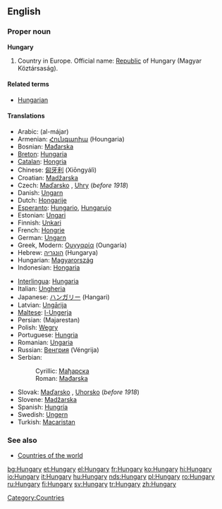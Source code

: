 ==English==
{{wikipedia}}
===Proper noun===
'''Hungary'''

# Country in Europe. Official name: [[Republic]] of Hungary (Magyar Köztársaság).

====Related terms====
*[[Hungarian]]

====Translations====
{{top}}
*Arabic: {{ARchar|[[المجر]]}} (al-májar)
*Armenian: [[Հունգարիա]] (Houngaria)
*Bosnian: [[Mađarska]] {{f}}
*[[Breton]]: [[Hungaria]]
*[[Catalan]]: [[Hongria]]
*Chinese: [[匈牙利]] (Xiōngyálì)
*Croatian: [[Madžarska]]
*Czech: [[Maďarsko]] {{n}}, [[Uhry]] {{p}} (''before 1918'')
*Danish: [[Ungarn]]
*Dutch: [[Hongarije]] {{n}}
*[[Esperanto]]: [[Hungario]], [[Hungarujo]]
*Estonian: [[Ungari]]
*Finnish: [[Unkari]]
*French: [[Hongrie]] {{f}}
*German: [[Ungarn]] {{n}}
*Greek, Modern: [[Ουγγαρία]] (Oungaría) {{f}}
*Hebrew: [[הונגריה]] (Hungarya)
*Hungarian: [[Magyarország]]
*Indonesian: [[Hongaria]]
{{mid}}
*[[Interlingua]]: [[Hungaria]]
*Italian: [[Ungheria]] {{f}}
*Japanese: [[ハンガリー]] (Hangari)
*Latvian: [[Ungārija]] {{f}}
*[[Maltese]]: [[l-Ungerja]]
*Persian: {{FAchar|[[مجارستان]]}} (Majarestan)
*Polish: [[Węgry]] {{p}}
*Portuguese: [[Hungria]] {{f}}
*Romanian: [[Ungaria]] {{f}}
*Russian: [[Венгрия]] (Véngrija) {{f}}
*Serbian:
*:Cyrillic: [[Мађарска]] {{f}}
*:Roman: [[Mađarska]] {{f}}
*Slovak: [[Maďarsko]] {{n}}, [[Uhorsko]] {{n}} (''before 1918'')
*Slovene: [[Madžarska]] {{f}}
*Spanish: [[Hungría]] {{f}}
*Swedish: [[Ungern]]
*Turkish: [[Macaristan]]
{{bottom}}

===See also===
* [[Countries of the world]]

[[Category:Countries]]

[[bg:Hungary]]
[[et:Hungary]]
[[el:Hungary]]
[[fr:Hungary]]
[[ko:Hungary]]
[[hi:Hungary]]
[[io:Hungary]]
[[it:Hungary]]
[[hu:Hungary]]
[[nds:Hungary]]
[[pl:Hungary]]
[[ro:Hungary]]
[[ru:Hungary]]
[[fi:Hungary]]
[[sv:Hungary]]
[[tr:Hungary]]
[[zh:Hungary]]